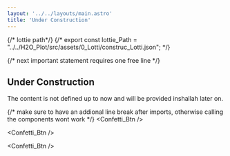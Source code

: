 ```yaml
---
layout: '../../layouts/main.astro'
title: 'Under Construction'
---
```


{/* lottie path*/}
{/* export const lottie_Path = "../../H2O_Plot/src/assets/0_Lotti/construc_Lotti.json"; */}



{/* next important statement requires one free line */}


<article class="prose dark:prose-invert">


# Under Construction

The content is not defined up to now and will be provided inshallah later on.


{/* make sure to have an addional line break after imports, otherwise calling the components wont work */}
<Confetti_Btn />

<Confetti_Btn />

<Confetti_Btn />


<script src="https://unpkg.com/@lottiefiles/lottie-player@latest/dist/lottie-player.js"></script>

<lottie-player
  id="lottie_Player_CV_Engl"
  autoplay
  loop
  mode="bounce"
  src= {lottie_Path}
  style="width: 100%;
         margin-top: 50px;">
</lottie-player>


</article>